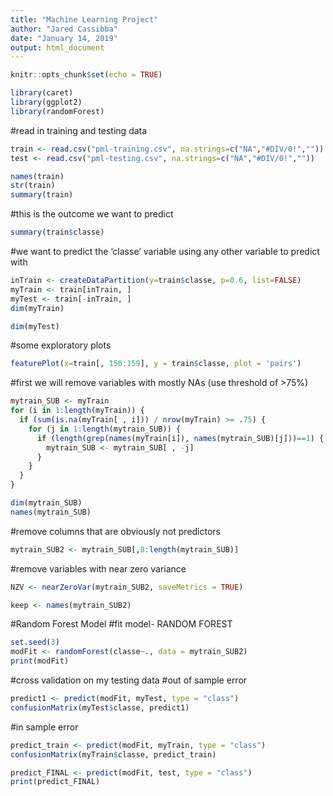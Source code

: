 ---
title: "Machine Learning Project"
author: "Jared Cassibba"
date: "January 14, 2019"
output: html_document
---

```{r setup, include=FALSE}
knitr::opts_chunk$set(echo = TRUE)
```

```{r}
library(caret)
library(ggplot2)
library(randomForest)
```

#read in training and testing data
```{r}
train <- read.csv("pml-training.csv", na.strings=c("NA","#DIV/0!",""))
test <- read.csv("pml-testing.csv", na.strings=c("NA","#DIV/0!",""))

names(train)
str(train)
summary(train)
```
#this is the outcome we want to predict
```{r}
summary(train$classe)
```
#we want to predict the 'classe' variable using any other variable to predict with
```{r}
inTrain <- createDataPartition(y=train$classe, p=0.6, list=FALSE)
myTrain <- train[inTrain, ]
myTest <- train[-inTrain, ]
dim(myTrain)

dim(myTest)
```
#some exploratory plots
```{r}
featurePlot(x=train[, 150:159], y = train$classe, plot = 'pairs')
```
#first we will remove variables with mostly NAs (use threshold of >75%)
```{r}
mytrain_SUB <- myTrain
for (i in 1:length(myTrain)) {
  if (sum(is.na(myTrain[ , i])) / nrow(myTrain) >= .75) {
    for (j in 1:length(mytrain_SUB)) {
      if (length(grep(names(myTrain[i]), names(mytrain_SUB)[j]))==1) {
        mytrain_SUB <- mytrain_SUB[ , -j]
      }
    }
  }
}

dim(mytrain_SUB)
names(mytrain_SUB)
```
#remove columns that are obviously not predictors
```{r}
mytrain_SUB2 <- mytrain_SUB[,8:length(mytrain_SUB)]
```
#remove variables with near zero variance
```{r}
NZV <- nearZeroVar(mytrain_SUB2, saveMetrics = TRUE)

keep <- names(mytrain_SUB2)
```

#Random Forest Model
#fit model- RANDOM FOREST
```{r}
set.seed(3)
modFit <- randomForest(classe~., data = mytrain_SUB2)
print(modFit)
```
#cross validation on my testing data
#out of sample error
```{r}
predict1 <- predict(modFit, myTest, type = "class")
confusionMatrix(myTest$classe, predict1)
```
#in sample error
```{r}
predict_train <- predict(modFit, myTrain, type = "class")
confusionMatrix(myTrain$classe, predict_train)

predict_FINAL <- predict(modFit, test, type = "class")
print(predict_FINAL)
```